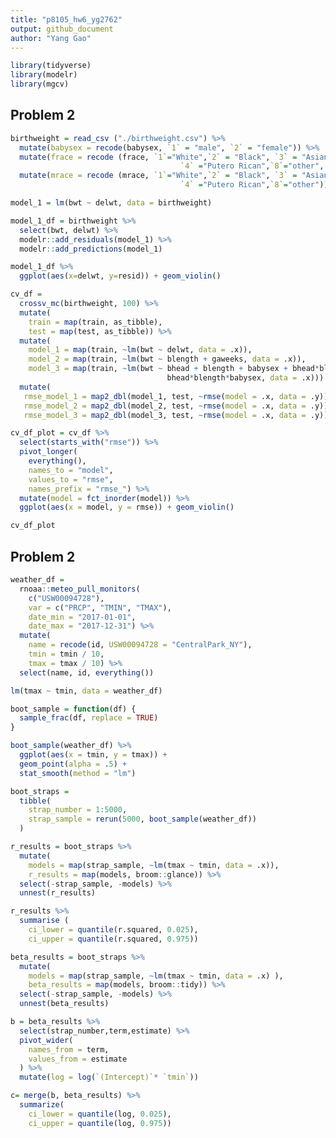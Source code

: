 ```yaml
---
title: "p8105_hw6_yg2762"
output: github_document
author: "Yang Gao"
---
```


```r
library(tidyverse)
library(modelr)
library(mgcv)
```

## Problem 2
```r
birthweight = read_csv ("./birthweight.csv") %>% 
  mutate(babysex = recode(babysex, `1` = "male", `2` = "female")) %>% 
  mutate(frace = recode (frace, `1`="White",`2` = "Black", `3` = "Asian", 
                                      `4` ="Putero Rican",`8`="other", `9` = "Unknown")) %>% 
  mutate(mrace = recode (mrace, `1`="White",`2` = "Black", `3` = "Asian", 
                                      `4` ="Putero Rican",`8`="other"))
```

```r
model_1 = lm(bwt ~ delwt, data = birthweight)
```

```r
model_1_df = birthweight %>% 
  select(bwt, delwt) %>% 
  modelr::add_residuals(model_1) %>% 
  modelr::add_predictions(model_1)
```

```r
model_1_df %>% 
  ggplot(aes(x=delwt, y=resid)) + geom_violin()
```


```r
cv_df = 
  crossv_mc(birthweight, 100) %>% 
  mutate(
    train = map(train, as_tibble),
    test = map(test, as_tibble)) %>% 
  mutate(
    model_1 = map(train, ~lm(bwt ~ delwt, data = .x)),
    model_2 = map(train, ~lm(bwt ~ blength + gaweeks, data = .x)),
    model_3 = map(train, ~lm(bwt ~ bhead + blength + babysex + bhead*blength + bhead*babysex + blength*babysex + 
                                   bhead*blength*babysex, data = .x))) %>% 
  mutate(
   rmse_model_1 = map2_dbl(model_1, test, ~rmse(model = .x, data = .y)),
   rmse_model_2 = map2_dbl(model_2, test, ~rmse(model = .x, data = .y)),
   rmse_model_3 = map2_dbl(model_3, test, ~rmse(model = .x, data = .y)))
```

```r
cv_df_plot = cv_df %>% 
  select(starts_with("rmse")) %>% 
  pivot_longer(
    everything(),
    names_to = "model", 
    values_to = "rmse",
    names_prefix = "rmse_") %>% 
  mutate(model = fct_inorder(model)) %>% 
  ggplot(aes(x = model, y = rmse)) + geom_violin()

cv_df_plot
```


## Problem 2
```r
weather_df = 
  rnoaa::meteo_pull_monitors(
    c("USW00094728"),
    var = c("PRCP", "TMIN", "TMAX"), 
    date_min = "2017-01-01",
    date_max = "2017-12-31") %>%
  mutate(
    name = recode(id, USW00094728 = "CentralPark_NY"),
    tmin = tmin / 10,
    tmax = tmax / 10) %>%
  select(name, id, everything())
```

```r
lm(tmax ~ tmin, data = weather_df)
```

```r
boot_sample = function(df) {
  sample_frac(df, replace = TRUE)
}
```

```r
boot_sample(weather_df) %>% 
  ggplot(aes(x = tmin, y = tmax)) + 
  geom_point(alpha = .5) +
  stat_smooth(method = "lm")
```

```r
boot_straps = 
  tibble(
    strap_number = 1:5000,
    strap_sample = rerun(5000, boot_sample(weather_df))
  )
```

```r
r_results = boot_straps %>% 
  mutate(
    models = map(strap_sample, ~lm(tmax ~ tmin, data = .x)),
    r_results = map(models, broom::glance)) %>% 
  select(-strap_sample, -models) %>% 
  unnest(r_results)
``` 

```r
r_results %>% 
  summarise (
    ci_lower = quantile(r.squared, 0.025), 
    ci_upper = quantile(r.squared, 0.975))
```


```r
beta_results = boot_straps %>% 
  mutate(
    models = map(strap_sample, ~lm(tmax ~ tmin, data = .x) ),
    beta_results = map(models, broom::tidy)) %>% 
  select(-strap_sample, -models) %>% 
  unnest(beta_results) 
```

```r
b = beta_results %>% 
  select(strap_number,term,estimate) %>% 
  pivot_wider(
    names_from = term,
    values_from = estimate
  ) %>% 
  mutate(log = log(`(Intercept)`* `tmin`))
```

```r
c= merge(b, beta_results) %>% 
  summarize(
    ci_lower = quantile(log, 0.025), 
    ci_upper = quantile(log, 0.975))
```







